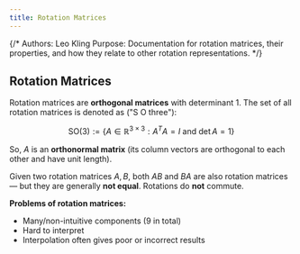 ```yaml
---
title: Rotation Matrices
---
```


{/*
Authors: Leo Kling
Purpose: Documentation for rotation matrices, their properties, and how they relate to other rotation representations.
*/}

## Rotation Matrices

Rotation matrices are **orthogonal matrices** with determinant 1. The set of all rotation matrices is denoted as ("S O three"):

$$
\mathrm{SO}(3) := \{ A \in \mathbb{R}^{3 \times 3} : A^T A = I \ \text{and} \ \det A = 1 \}
$$

So, $A$ is an **orthonormal matrix** (its column vectors are orthogonal to each other and have unit length).

Given two rotation matrices $A, B$, both $AB$ and $BA$ are also rotation matrices — but they are generally **not equal**. Rotations do **not** commute.

**Problems of rotation matrices:**

* Many/non-intuitive components (9 in total)
* Hard to interpret
* Interpolation often gives poor or incorrect results
